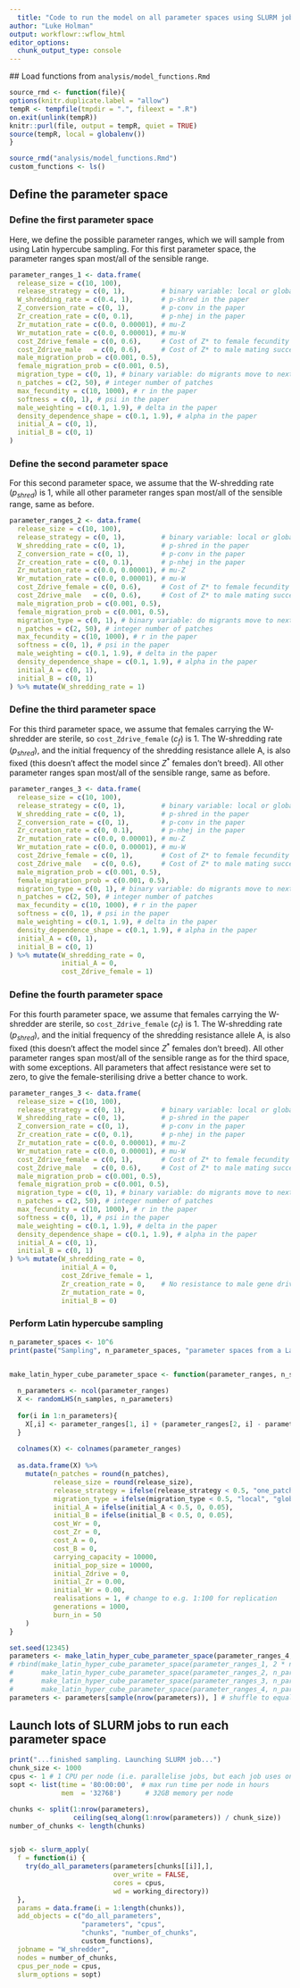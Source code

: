 ```yaml
---
  title: "Code to run the model on all parameter spaces using SLURM job manager"
author: "Luke Holman"
output: workflowr::wflow_html
editor_options:
  chunk_output_type: console
---
```

  
  ## Load functions from `analysis/model_functions.Rmd`
  
  ```r
source_rmd <- function(file){
  options(knitr.duplicate.label = "allow")
  tempR <- tempfile(tmpdir = ".", fileext = ".R")
  on.exit(unlink(tempR))
  knitr::purl(file, output = tempR, quiet = TRUE)
  source(tempR, local = globalenv())
}

source_rmd("analysis/model_functions.Rmd")
custom_functions <- ls()
```


## Define the parameter space 

### Define the first parameter space
Here, we define the possible parameter ranges, which we will sample from using Latin hypercube sampling. For this first parameter space, the parameter ranges span most/all of the sensible range. 

```r
parameter_ranges_1 <- data.frame(
  release_size = c(10, 100),
  release_strategy = c(0, 1),         # binary variable: local or global release
  W_shredding_rate = c(0.4, 1),       # p-shred in the paper
  Z_conversion_rate = c(0, 1),        # p-conv in the paper
  Zr_creation_rate = c(0, 0.1),       # p-nhej in the paper
  Zr_mutation_rate = c(0.0, 0.00001), # mu-Z
  Wr_mutation_rate = c(0.0, 0.00001), # mu-W
  cost_Zdrive_female = c(0, 0.6),     # Cost of Z* to female fecundity
  cost_Zdrive_male   = c(0, 0.6),     # Cost of Z* to male mating success
  male_migration_prob = c(0.001, 0.5),
  female_migration_prob = c(0.001, 0.5),
  migration_type = c(0, 1), # binary variable: do migrants move to next door patch, or a random patch anywhere in the world?
  n_patches = c(2, 50), # integer number of patches
  max_fecundity = c(10, 1000), # r in the paper
  softness = c(0, 1), # psi in the paper
  male_weighting = c(0.1, 1.9), # delta in the paper
  density_dependence_shape = c(0.1, 1.9), # alpha in the paper
  initial_A = c(0, 1),
  initial_B = c(0, 1)
)
```

### Define the second parameter space
For this second parameter space, we assume that the W-shredding rate ($p_{shred}$) is 1, while all other parameter ranges span most/all of the sensible range, same as before.

```r
parameter_ranges_2 <- data.frame(
  release_size = c(10, 100),
  release_strategy = c(0, 1),         # binary variable: local or global release
  W_shredding_rate = c(0, 1),         # p-shred in the paper
  Z_conversion_rate = c(0, 1),        # p-conv in the paper
  Zr_creation_rate = c(0, 0.1),       # p-nhej in the paper
  Zr_mutation_rate = c(0.0, 0.00001), # mu-Z
  Wr_mutation_rate = c(0.0, 0.00001), # mu-W
  cost_Zdrive_female = c(0, 0.6),     # Cost of Z* to female fecundity
  cost_Zdrive_male   = c(0, 0.6),     # Cost of Z* to male mating success
  male_migration_prob = c(0.001, 0.5),
  female_migration_prob = c(0.001, 0.5),
  migration_type = c(0, 1), # binary variable: do migrants move to next door patch, or a random patch anywhere in the world?
  n_patches = c(2, 50), # integer number of patches
  max_fecundity = c(10, 1000), # r in the paper
  softness = c(0, 1), # psi in the paper
  male_weighting = c(0.1, 1.9), # delta in the paper
  density_dependence_shape = c(0.1, 1.9), # alpha in the paper
  initial_A = c(0, 1),
  initial_B = c(0, 1)
) %>% mutate(W_shredding_rate = 1)
```

### Define the third parameter space
For this third parameter space, we assume that females carrying the W-shredder are sterile, so `cost_Zdrive_female` ($c_f$) is 1. The W-shredding rate ($p_{shred}$), and the initial frequency of the shredding resistance allele A, is also fixed (this doesn't affect the model since $Z^*$ females don't breed). All other parameter ranges span most/all of the sensible range, same as before.

```r
parameter_ranges_3 <- data.frame(
  release_size = c(10, 100),
  release_strategy = c(0, 1),         # binary variable: local or global release
  W_shredding_rate = c(0, 1),         # p-shred in the paper
  Z_conversion_rate = c(0, 1),        # p-conv in the paper
  Zr_creation_rate = c(0, 0.1),       # p-nhej in the paper
  Zr_mutation_rate = c(0.0, 0.00001), # mu-Z
  Wr_mutation_rate = c(0.0, 0.00001), # mu-W
  cost_Zdrive_female = c(0, 1),       # Cost of Z* to female fecundity
  cost_Zdrive_male   = c(0, 0.6),     # Cost of Z* to male mating success
  male_migration_prob = c(0.001, 0.5),
  female_migration_prob = c(0.001, 0.5),
  migration_type = c(0, 1), # binary variable: do migrants move to next door patch, or a random patch anywhere in the world?
  n_patches = c(2, 50), # integer number of patches
  max_fecundity = c(10, 1000), # r in the paper
  softness = c(0, 1), # psi in the paper
  male_weighting = c(0.1, 1.9), # delta in the paper
  density_dependence_shape = c(0.1, 1.9), # alpha in the paper
  initial_A = c(0, 1),
  initial_B = c(0, 1)
) %>% mutate(W_shredding_rate = 0,
             initial_A = 0,
             cost_Zdrive_female = 1)
```

### Define the fourth parameter space
For this fourth parameter space, we assume that females carrying the W-shredder are sterile, so `cost_Zdrive_female` ($c_f$) is 1. The W-shredding rate ($p_{shred}$), and the initial frequency of the shredding resistance allele A, is also fixed (this doesn't affect the model since $Z^*$ females don't breed). All other parameter ranges span most/all of the sensible range as for the third space, with some exceptions. All parameters that affect resistance were set to zero, to give the female-sterilising drive a better chance to work.

```r
parameter_ranges_3 <- data.frame(
  release_size = c(10, 100),
  release_strategy = c(0, 1),         # binary variable: local or global release
  W_shredding_rate = c(0, 1),         # p-shred in the paper
  Z_conversion_rate = c(0, 1),        # p-conv in the paper
  Zr_creation_rate = c(0, 0.1),       # p-nhej in the paper
  Zr_mutation_rate = c(0.0, 0.00001), # mu-Z
  Wr_mutation_rate = c(0.0, 0.00001), # mu-W
  cost_Zdrive_female = c(0, 1),       # Cost of Z* to female fecundity
  cost_Zdrive_male   = c(0, 0.6),     # Cost of Z* to male mating success
  male_migration_prob = c(0.001, 0.5),
  female_migration_prob = c(0.001, 0.5),
  migration_type = c(0, 1), # binary variable: do migrants move to next door patch, or a random patch anywhere in the world?
  n_patches = c(2, 50), # integer number of patches
  max_fecundity = c(10, 1000), # r in the paper
  softness = c(0, 1), # psi in the paper
  male_weighting = c(0.1, 1.9), # delta in the paper
  density_dependence_shape = c(0.1, 1.9), # alpha in the paper
  initial_A = c(0, 1),
  initial_B = c(0, 1)
) %>% mutate(W_shredding_rate = 0,
             initial_A = 0,
             cost_Zdrive_female = 1,
             Zr_creation_rate = 0,    # No resistance to male gene drive this time
             Zr_mutation_rate = 0,
             initial_B = 0)
```

### Perform Latin hypercube sampling

```r
n_parameter_spaces <- 10^6
print(paste("Sampling", n_parameter_spaces, "parameter spaces from a Latin hypercube..."))


make_latin_hyper_cube_parameter_space <- function(parameter_ranges, n_samples){
  
  n_parameters <- ncol(parameter_ranges)
  X <- randomLHS(n_samples, n_parameters)
  
  for(i in 1:n_parameters){
    X[,i] <- parameter_ranges[1, i] + (parameter_ranges[2, i] - parameter_ranges[1, i]) * X[, i]
  }
  
  colnames(X) <- colnames(parameter_ranges)
  
  as.data.frame(X) %>%
    mutate(n_patches = round(n_patches),
           release_size = round(release_size),
           release_strategy = ifelse(release_strategy < 0.5, "one_patch", "all_patches"),
           migration_type = ifelse(migration_type < 0.5, "local", "global"),
           initial_A = ifelse(initial_A < 0.5, 0, 0.05),
           initial_B = ifelse(initial_B < 0.5, 0, 0.05),
           cost_Wr = 0,
           cost_Zr = 0,
           cost_A = 0,
           cost_B = 0,
           carrying_capacity = 10000,
           initial_pop_size = 10000,
           initial_Zdrive = 0,
           initial_Zr = 0.00,
           initial_Wr = 0.00,
           realisations = 1, # change to e.g. 1:100 for replication
           generations = 1000,
           burn_in = 50
    )
}

set.seed(12345)
parameters <- make_latin_hyper_cube_parameter_space(parameter_ranges_4, n_parameter_spaces)
# rbind(make_latin_hyper_cube_parameter_space(parameter_ranges_1, 2 * n_parameter_spaces),
#       make_latin_hyper_cube_parameter_space(parameter_ranges_2, n_parameter_spaces),
#       make_latin_hyper_cube_parameter_space(parameter_ranges_3, n_parameter_spaces),
#       make_latin_hyper_cube_parameter_space(parameter_ranges_4, n_parameter_spaces))
parameters <- parameters[sample(nrow(parameters)), ] # shuffle to equalise workload across jobs
```



## Launch lots of SLURM jobs to run each parameter space
```r
print("...finished sampling. Launching SLURM job...")
chunk_size <- 1000
cpus <- 1 # 1 CPU per node (i.e. parallelise jobs, but each job uses only one CPU)
sopt <- list(time = '80:00:00',  # max run time per node in hours
             mem  = '32768')      # 32GB memory per node

chunks <- split(1:nrow(parameters),
                ceiling(seq_along(1:nrow(parameters)) / chunk_size))
number_of_chunks <- length(chunks)


sjob <- slurm_apply(
  f = function(i) {
    try(do_all_parameters(parameters[chunks[[i]],], 
                          over_write = FALSE, 
                          cores = cpus,
                          wd = working_directory))
  },
  params = data.frame(i = 1:length(chunks)),
  add_objects = c("do_all_parameters", 
                  "parameters", "cpus",
                  "chunks", "number_of_chunks",
                  custom_functions),
  jobname = "W_shredder",
  nodes = number_of_chunks, 
  cpus_per_node = cpus, 
  slurm_options = sopt)
```

